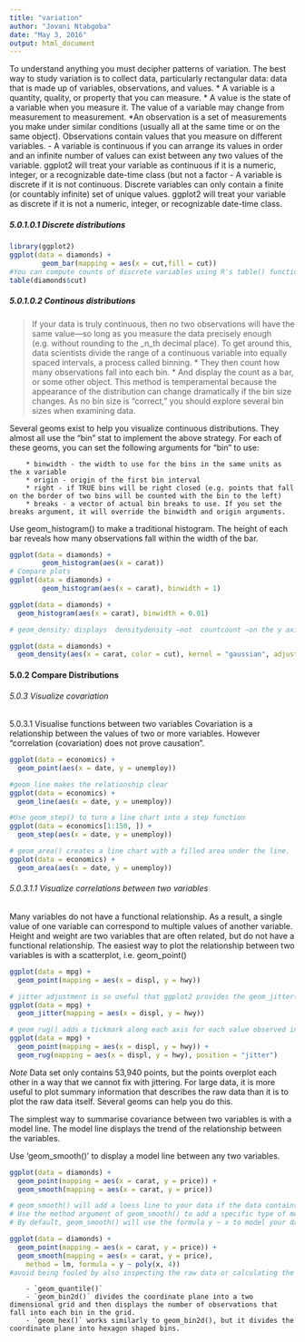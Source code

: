 ```yaml
---
title: "variation"
author: "Jovani Ntabgoba"
date: "May 3, 2016"
output: html_document
---
```

To understand anything you must decipher patterns of variation.
The best way to study variation is to collect data, particularly rectangular data: data that is made up of variables, observations, and values.
        * A variable is a quantity, quality, or property that you can measure.
        * A value is the state of a variable when you measure it. The value of a variable may change from measurement to measurement.
        *An observation is a set of measurements you make under similar conditions (usually all at the same time or on the same object). Observations contain values that you measure on different variables.
- A variable is continuous if you can arrange its values in order and an infinite number of values can exist between any two values of the variable.
ggplot2 will treat your variable as continuous if it is a numeric, integer, or a recognizable date-time class (but not a factor
- A variable is discrete if it is not continuous. Discrete variables can only contain a finite (or countably infinite) set of unique values.
ggplot2 will treat your variable as discrete if it is not a numeric, integer, or recognizable date-time class.

##### 5.0.1.0.1 Discrete distributions
```r
library(ggplot2)
ggplot(data = diamonds) +
        geom_bar(mapping = aes(x = cut,fill = cut))
#You can compute counts of discrete variables using R's table() function.
table(diamonds$cut)
```

##### 5.0.1.0.2 Continous distributions
> If your data is truly continuous, then no two observations will have the same value—so long as you measure the data precisely enough (e.g. without rounding to the _n_th decimal place).
> To get around this, data scientists divide the range of a continuous variable into equally spaced intervals, a process called binning.
        * They then count how many observations fall into each bin.
        * And display the count as a bar, or some other object.
This method is temperamental because the appearance of the distribution can change dramatically if the bin size changes. As no bin size is “correct,” you should explore several bin sizes when examining data.

Several geoms exist to help you visualize continuous distributions. They almost all use the “bin” stat to implement the above strategy. For each of these geoms, you can set the following arguments for “bin” to use:

        * binwidth - the width to use for the bins in the same units as the x variable
        * origin - origin of the first bin interval
        * right - if TRUE bins will be right closed (e.g. points that fall on the border of two bins will be counted with the bin to the left)
        * breaks - a vector of actual bin breaks to use. If you set the breaks argument, it will override the binwidth and origin arguments.
Use geom_histogram() to make a traditional histogram. The height of each bar reveals how many observations fall within the width of the bar.
```r
ggplot(data = diamonds) +
        geom_histogram(aes(x = carat))
# Compare plots
ggplot(data = diamonds) +
        geom_histogram(aes(x = carat), binwidth = 1)

ggplot(data = diamonds) +
  geom_histogram(aes(x = carat), binwidth = 0.01)

# geom_density: displays  densitydensity —not  countcount —on the y axis, which makes it easier to compare the shape of the distributions of multiple subgroups; the area under each curve will be normalized to one, no matter how many total observations occur in the subgroup

ggplot(data = diamonds) +
  geom_density(aes(x = carat, color = cut), kernel = "gaussian", adjust = 4)
```


#### 5.0.2 Compare Distributions
###### 5.0.3 Visualize covariation
5.0.3.1 Visualise functions between two variables
Covariation is a relationship between the values of two or more variables.
However “correlation (covariation) does not prove causation”. 
```r
ggplot(data = economics) +
  geom_point(aes(x = date, y = unemploy))

#geom_line makes the relationship clear
ggplot(data = economics) +
  geom_line(aes(x = date, y = unemploy))

#Use geom_step() to turn a line chart into a step function
ggplot(data = economics[1:150, ]) +
  geom_step(aes(x = date, y = unemploy))

# geom_area() creates a line chart with a filled area under the line.
ggplot(data = economics) +
  geom_area(aes(x = date, y = unemploy))
```

###### 5.0.3.1.1 Visualize correlations between two variables

Many variables do not have a functional relationship. As a result, a single value of one variable can correspond to multiple values of another variable.
Height and weight are two variables that are often related, but do not have a functional relationship.
The easiest way to plot the relationship between two variables is with a scatterplot, i.e. geom_point()
```r
ggplot(data = mpg) +
  geom_point(mapping = aes(x = displ, y = hwy))

# jitter adjustment is so useful that ggplot2 provides the geom_jitter()
ggplot(data = mpg) +
  geom_jitter(mapping = aes(x = displ, y = hwy))

# geom_rug() adds a tickmark along each axis for each value observed in the data. 
ggplot(data = mpg) +
  geom_point(mapping = aes(x = displ, y = hwy)) +
  geom_rug(mapping = aes(x = displ, y = hwy), position = "jitter")
```
*Note*
Data set only contains 53,940 points, but the points overplot each other in a way that we cannot fix with jittering.
For large data, it is more useful to plot summary information that describes the raw data than it is to plot the raw data itself. Several geoms can help you do this.

The simplest way to summarise covariance between two variables is with a model line. The model line displays the trend of the relationship between the variables.

Use 'geom_smooth()' to display a model line between any two variables.

```r
ggplot(data = diamonds) +
  geom_point(mapping = aes(x = carat, y = price)) +
  geom_smooth(mapping = aes(x = carat, y = price))

# geom_smooth() will add a loess line to your data if the data contains less than 1000 points, otherwise it will fit a general additive model to your data with a cubic regression spline, and plot the resulting model line.
# Use the method argument of geom_smooth() to add a specific type of model line to your data.
# By default, geom_smooth() will use the formula y ~ x to model your data. You can modify this formula by setting the formula argument to a different formula.

ggplot(data = diamonds) +
  geom_point(mapping = aes(x = carat, y = price)) +
  geom_smooth(mapping = aes(x = carat, y = price), 
    method = lm, formula = y ~ poly(x, 4))
#avoid being fooled by also inspecting the raw data or calculating the correlation between your variables, e.g. cor(diamonds$carat, diamonds$price)
```
        - `geom_quantile()`
        - `geom_bin2d()` divides the coordinate plane into a two dimensional grid and then displays the number of observations that fall into each bin in the grid.
        - `geom_hex()` works similarly to geom_bin2d(), but it divides the coordinate plane into hexagon shaped bins.
















